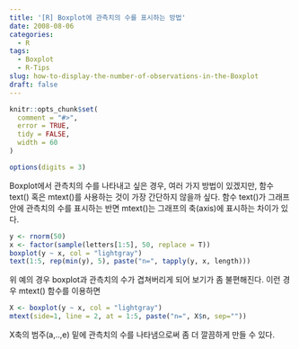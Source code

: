 ```yaml
---
title: '[R] Boxplot에 관측치의 수를 표시하는 방법'
date: 2008-08-06
categories:
  - R
tags:
  - Boxplot
  - R-Tips
slug: how-to-display-the-number-of-observations-in-the-Boxplot
draft: false
---
```


```r
knitr::opts_chunk$set(
  comment = "#>",
  error = TRUE,
  tidy = FALSE,
  width = 60
)

options(digits = 3)
```

Boxplot에서 관측치의 수를 나타내고 싶은 경우, 여러 가지 방법이 있겠지만, 함수 text() 혹은 mtext()를 사용하는 것이 가장 간단하지 않을까 싶다. 함수 text()가 그래프 안에 관측치의 수를 표시하는 반면 mtext()는 그래프의 축(axis)에 표시하는 차이가 있다.

```r
y <- rnorm(50)
x <- factor(sample(letters[1:5], 50, replace = T))
boxplot(y ~ x, col = "lightgray")
text(1:5, rep(min(y), 5), paste("n=", tapply(y, x, length)))
```  

위 예의 경우 boxplot과 관측치의 수가 겹쳐버리게 되어 보기가 좀 불편해진다. 이런 경우 mtext() 함수를 이용하면 

```r
X <- boxplot(y ~ x, col = "lightgray")
mtext(side=1, line = 2, at = 1:5, paste("n=", X$n, sep=""))
```

X축의 범주(a,..,e) 밑에 관측치의 수를 나타냄으로써 좀 더 깔끔하게 만들 수 있다.